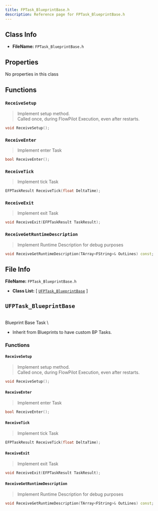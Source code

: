 ```yaml
---
title: FPTask_BlueprintBase.h
description: Reference page for FPTask_BlueprintBase.h
---
```


## Class Info
- __FileName:__ `FPTask_BlueprintBase.h`

## Properties

No properties in this class

## Functions

### `ReceiveSetup`
> Implement setup method. \
> Called once, during FlowPilot Execution, even after restarts.
```cpp
void ReceiveSetup();

```

### `ReceiveEnter`
> Implement enter Task
```cpp
bool ReceiveEnter();

```

### `ReceiveTick`
> Implement tick Task
```cpp
EFPTaskResult ReceiveTick(float DeltaTime);

```

### `ReceiveExit`
> Implement exit Task
```cpp
void ReceiveExit(EFPTaskResult TaskResult);

```

### `ReceiveGetRuntimeDescription`
> Implement Runtime Description for debug purposes
```cpp
void ReceiveGetRuntimeDescription(TArray<FString>& OutLines) const;

```


## File Info

__FileName:__ `FPTask_BlueprintBase.h`
- __Class List:__ 
[ [`UFPTask_BlueprintBase`](#UFPTask_BlueprintBase) ]


## `UFPTask_BlueprintBase` 


 \
Blueprint Base Task \
- Inherit from Blueprints to have custom BP Tasks. 

### Functions

#### `ReceiveSetup`
> Implement setup method. \
> Called once, during FlowPilot Execution, even after restarts. 
```cpp
void ReceiveSetup();
```
#### `ReceiveEnter`
> Implement enter Task 
```cpp
bool ReceiveEnter();
```
#### `ReceiveTick`
> Implement tick Task 
```cpp
EFPTaskResult ReceiveTick(float DeltaTime);
```
#### `ReceiveExit`
> Implement exit Task 
```cpp
void ReceiveExit(EFPTaskResult TaskResult);
```
#### `ReceiveGetRuntimeDescription`
> Implement Runtime Description for debug purposes 
```cpp
void ReceiveGetRuntimeDescription(TArray<FString>& OutLines) const;
```
